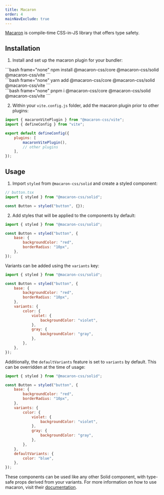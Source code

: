```yaml
---
title: Macaron
order: 4
mainNavExclude: true
---
```


[Macaron](https://macaron.js.org/) is compile-time CSS-in-JS library that offers type safety.

## Installation

1. Install and set up the macaron plugin for your bundler:

<TabsCodeBlocks>
<div id="npm">
```bash frame="none"
npm install @macaron-css/core @macaron-css/solid @macaron-css/vite
```
</div>

<div id="yarn">
```bash frame="none"
yarn add @macaron-css/core @macaron-css/solid @macaron-css/vite
```
</div>

<div id="pnpm">
```bash frame="none"
pnpm i @macaron-css/core @macaron-css/solid @macaron-css/vite
```
</div>
</TabsCodeBlocks>


2. Within your `vite.config.js` folder, add the macaron plugin prior to other plugins:

```js
import { macaronVitePlugin } from "@macaron-css/vite";
import { defineConfig } from "vite";

export default defineConfig({
	plugins: [
		macaronVitePlugin(),
		// other plugins
	],
});
```

## Usage

1. Import `styled` from `@macaron-css/solid` and create a styled component:

```jsx
// button.tsx
import { styled } from "@macaron-css/solid";

const Button = styled("button", {});
```

2. Add styles that will be applied to the components by default:

```jsx
import { styled } from "@macaron-css/solid";

const Button = styled("button", {
	base: {
		backgroundColor: "red",
		borderRadius: "10px",
	},
});
```

Variants can be added using the `variants` key:

```jsx
import { styled } from "@macaron-css/solid";

const Button = styled("button", {
	base: {
		backgroundColor: "red",
		borderRadius: "10px",
	},
	variants: {
		color: {
			violet: {
				backgroundColor: "violet",
			},
			gray: {
				backgroundColor: "gray",
			},
		},
	},
});
```

Additionally, the `defaultVariants` feature is set to `variants` by default. This can be overridden at the time of usage:

```jsx
import { styled } from "@macaron-css/solid";

const Button = styled("button", {
	base: {
		backgroundColor: "red",
		borderRadius: "10px",
	},
	variants: {
		color: {
			violet: {
				backgroundColor: "violet",
			},
			gray: {
				backgroundColor: "gray",
			},
		},
	},
	defaultVariants: {
		color: "blue",
	},
});
```

These components can be used like any other Solid component, with type-safe props derived from your variants.
For more information on how to use macaron, visit their [documentation](https://macaron.js.org/docs/installation/).
